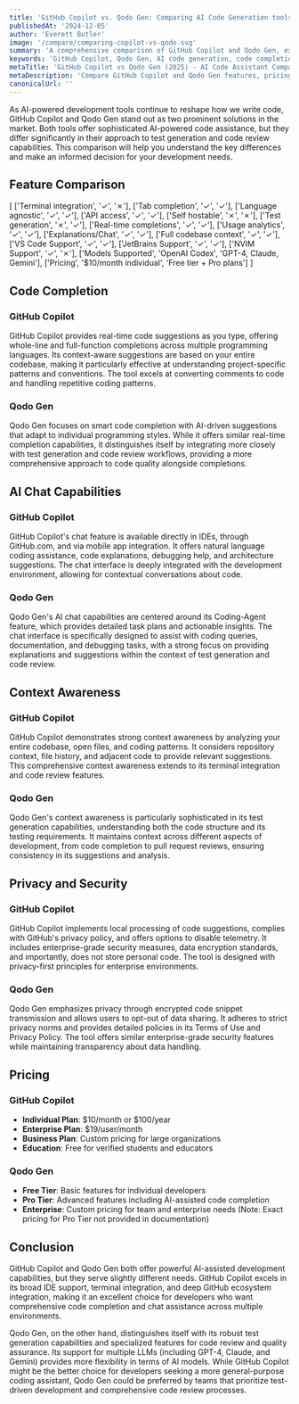 ```yaml
---
title: 'GitHub Copilot vs. Qodo Gen: Comparing AI Code Generation tools (2025)'
publishedAt: '2024-12-05'
author: 'Everett Butler'
image: '/compare/comparing-copilot-vs-qodo.svg'
summary: 'A comprehensive comparison of GitHub Copilot and Qodo Gen, exploring their features, capabilities, and pricing to help developers choose the right AI coding assistant'
keywords: 'GitHub Copilot, Qodo Gen, AI code generation, code completion, developer tools, IDE integration, code assistant, AI programming'
metaTitle: 'GitHub Copilot vs Qodo Gen (2025) - AI Code Assistant Comparison'
metaDescription: 'Compare GitHub Copilot and Qodo Gen features, pricing, and capabilities to choose the best AI code generation tool for your development needs in 2025'
canonicalUrl: ''
---
```


As AI-powered development tools continue to reshape how we write code, GitHub Copilot and Qodo Gen stand out as two prominent solutions in the market. Both tools offer sophisticated AI-powered code assistance, but they differ significantly in their approach to test generation and code review capabilities. This comparison will help you understand the key differences and make an informed decision for your development needs.

## Feature Comparison

   [ 
      ['Terminal integration', '✓', '✗'],
      ['Tab completion', '✓', '✓'],
      ['Language agnostic', '✓', '✓'],
      ['API access', '✓', '✓'],
      ['Self hostable', '✗', '✗'],
      ['Test generation', '✗', '✓'],
      ['Real-time completions', '✓', '✓'],
      ['Usage analytics', '✓', '✓'],
      ['Explanations/Chat', '✓', '✓'],
      ['Full codebase context', '✓', '✓'],
      ['VS Code Support', '✓', '✓'],
      ['JetBrains Support', '✓', '✓'],
      ['NVIM Support', '✓', '✗'],
      ['Models Supported', 'OpenAI Codex', 'GPT-4, Claude, Gemini'],
      ['Pricing', '$10/month individual', 'Free tier + Pro plans']
   ]

## Code Completion

### GitHub Copilot
GitHub Copilot provides real-time code suggestions as you type, offering whole-line and full-function completions across multiple programming languages. Its context-aware suggestions are based on your entire codebase, making it particularly effective at understanding project-specific patterns and conventions. The tool excels at converting comments to code and handling repetitive coding patterns.

### Qodo Gen
Qodo Gen focuses on smart code completion with AI-driven suggestions that adapt to individual programming styles. While it offers similar real-time completion capabilities, it distinguishes itself by integrating more closely with test generation and code review workflows, providing a more comprehensive approach to code quality alongside completions.

## AI Chat Capabilities

### GitHub Copilot
GitHub Copilot's chat feature is available directly in IDEs, through GitHub.com, and via mobile app integration. It offers natural language coding assistance, code explanations, debugging help, and architecture suggestions. The chat interface is deeply integrated with the development environment, allowing for contextual conversations about code.

### Qodo Gen
Qodo Gen's AI chat capabilities are centered around its Coding-Agent feature, which provides detailed task plans and actionable insights. The chat interface is specifically designed to assist with coding queries, documentation, and debugging tasks, with a strong focus on providing explanations and suggestions within the context of test generation and code review.

## Context Awareness

### GitHub Copilot
GitHub Copilot demonstrates strong context awareness by analyzing your entire codebase, open files, and coding patterns. It considers repository context, file history, and adjacent code to provide relevant suggestions. This comprehensive context awareness extends to its terminal integration and code review features.

### Qodo Gen
Qodo Gen's context awareness is particularly sophisticated in its test generation capabilities, understanding both the code structure and its testing requirements. It maintains context across different aspects of development, from code completion to pull request reviews, ensuring consistency in its suggestions and analysis.

## Privacy and Security

### GitHub Copilot
GitHub Copilot implements local processing of code suggestions, complies with GitHub's privacy policy, and offers options to disable telemetry. It includes enterprise-grade security measures, data encryption standards, and importantly, does not store personal code. The tool is designed with privacy-first principles for enterprise environments.

### Qodo Gen
Qodo Gen emphasizes privacy through encrypted code snippet transmission and allows users to opt-out of data sharing. It adheres to strict privacy norms and provides detailed policies in its Terms of Use and Privacy Policy. The tool offers similar enterprise-grade security features while maintaining transparency about data handling.

## Pricing

### GitHub Copilot
- **Individual Plan**: $10/month or $100/year
- **Enterprise Plan**: $19/user/month
- **Business Plan**: Custom pricing for large organizations
- **Education**: Free for verified students and educators

### Qodo Gen
- **Free Tier**: Basic features for individual developers
- **Pro Tier**: Advanced features including AI-assisted code completion
- **Enterprise**: Custom pricing for team and enterprise needs
(Note: Exact pricing for Pro Tier not provided in documentation)

## Conclusion

GitHub Copilot and Qodo Gen both offer powerful AI-assisted development capabilities, but they serve slightly different needs. GitHub Copilot excels in its broad IDE support, terminal integration, and deep GitHub ecosystem integration, making it an excellent choice for developers who want comprehensive code completion and chat assistance across multiple environments.

Qodo Gen, on the other hand, distinguishes itself with its robust test generation capabilities and specialized features for code review and quality assurance. Its support for multiple LLMs (including GPT-4, Claude, and Gemini) provides more flexibility in terms of AI models. While GitHub Copilot might be the better choice for developers seeking a more general-purpose coding assistant, Qodo Gen could be preferred by teams that prioritize test-driven development and comprehensive code review processes.